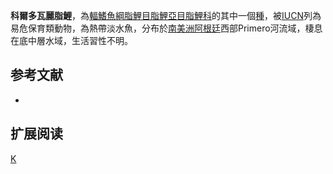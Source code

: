 {{Speciesbox 
| taxon = Astyanax cordovae
| status = VU
| status_system = IUCN3.1
| authority =  [[Günther|Günther]], 1880
| synonyms = *''Tetragonopterus cordovae''<br /><small>Günther, 1880</small>
}}
'''科爾多瓦麗脂鯉'''，為[[輻鰭魚綱|輻鰭魚綱]][[脂鯉目|脂鯉目]][[脂鯉亞目|脂鯉亞目]][[脂鯉科|脂鯉科]]的其中一個[[種|種]]，被[[IUCN|IUCN]]列為易危保育類動物，為熱帶淡水魚，分布於[[南美洲|南美洲]][[阿根廷|阿根廷]]西部Primero河流域，棲息在底中層水域，生活習性不明。

==参考文献==
{{refbegin}}
*{{FishBase_species|genus=Astyanax|species=cordovae|year=2013|month=11}}
{{refend}}

== 扩展阅读 ==
{{refbegin}}
{{wikispecies-inline|Astyanax cordovae|科爾多瓦麗脂鯉}}
{{refend}}
{{Taxonbar|from=Q5581843}}

[[Category:麗脂鯉屬|K]]


{{魚類小作品}}